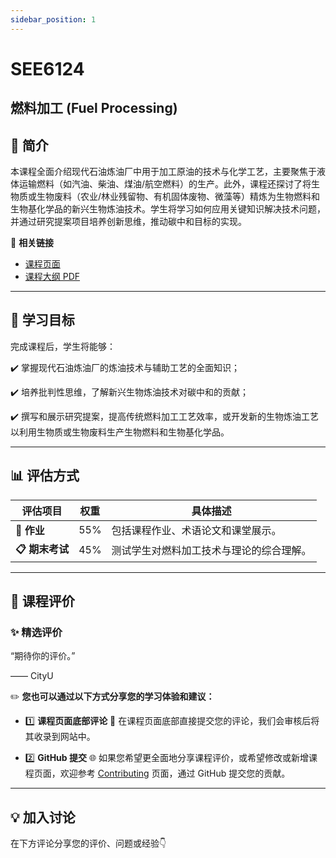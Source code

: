 ```yaml
---
sidebar_position: 1
---
```


# SEE6124
## 燃料加工 (Fuel Processing)

## **📘 简介**
本课程全面介绍现代石油炼油厂中用于加工原油的技术与化学工艺，主要聚焦于液体运输燃料（如汽油、柴油、煤油/航空燃料）的生产。此外，课程还探讨了将生物质或生物废料（农业/林业残留物、有机固体废物、微藻等）精炼为生物燃料和生物基化学品的新兴生物炼油技术。学生将学习如何应用关键知识解决技术问题，并通过研究提案项目培养创新思维，推动碳中和目标的实现。

🔗 **相关链接**
- [课程页面](https://www.cityu.edu.hk/catalogue/pg/202425/course/SEE6124.htm)
- [课程大纲 PDF](https://www.cityu.edu.hk/catalogue/pg/202425/course/SEE6124.pdf)

---

## **🎯 学习目标**

完成课程后，学生将能够：

✔️ 掌握现代石油炼油厂的炼油技术与辅助工艺的全面知识；

✔️ 培养批判性思维，了解新兴生物炼油技术对碳中和的贡献；

✔️ 撰写和展示研究提案，提高传统燃料加工工艺效率，或开发新的生物炼油工艺以利用生物质或生物废料生产生物燃料和生物基化学品。

---

## **📊 评估方式**

| **评估项目**             | **权重** | **具体描述**                                                                                       |
|-------------------------|---------|---------------------------------------------------------------------------------------------------|
| **📂 作业**             | 55%     | 包括课程作业、术语论文和课堂展示。                                                                   |
| **📋 期末考试**          | 45%     | 测试学生对燃料加工技术与理论的综合理解。                                                               |

---

## **💬 课程评价**

### ✨ **精选评价**
<div className={commentStyles.commentBox}>
    <p className={commentStyles.commentText}>
        “期待你的评价。”
    </p>
    <p className={commentStyles.commentAuthor}>—— CityU</p>
</div>

✏️ **您也可以通过以下方式分享您的学习体验和建议：**

- 1️⃣ **课程页面底部评论**
💬 在课程页面底部直接提交您的评论，我们会审核后将其收录到网站中。

- 2️⃣ **GitHub 提交**
🌐 如果您希望更全面地分享课程评价，或希望修改或新增课程页面，欢迎参考 [Contributing](https://penjc.github.io/CityU/contributing) 页面，通过 GitHub 提交您的贡献。

---

## **💡 加入讨论**

在下方评论分享您的评价、问题或经验👇
<Utterances />
